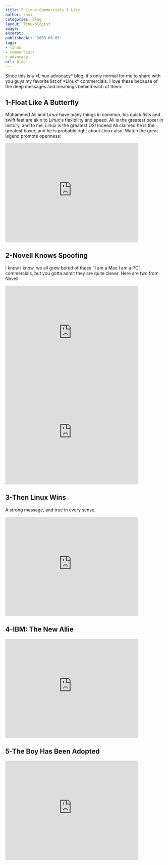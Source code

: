 ```yaml
---
title: 5 Linux Commercials I Like
author: rami
categories: blog
layout: linuxologist
image:
excerpt:
publishedAt: '2008-08-05'
tags:
- linux
- commercials
- advocacy
url: blog
---
```


Since this is a \*Linux advocacy\* blog, it's only normal for me to share with you guys my favorite list of \*Linux\* commercials. I love these because of the deep messages and meanings behind each of them:
## 1-Float Like A Butterfly

Muhammed Ali and *Linux* have many things in common, his quick fists and swift feet are akin to *Linux*'s flexibility and speed. Ali is the greatest boxer in history, and to me, *Linux* is the greatest OS! Indeed Ali claimed he is the greatest boxer, and he is probably right about *Linux* also. Watch the great legend promote openness:

<iframe width="420" height="315" src="https://www.youtube-nocookie.com/embed/BesI6NEPWlM?rel=0&amp;controls=0&amp;showinfo=0" frameborder="0" allowfullscreen></iframe>

## 2-Novell Knows Spoofing
I know I know, we all grew bored of these "I am a Mac I am a PC" commercials, but you gotta admit they are quite clever. Here are two from Novell

<iframe width="420" height="315" src="https://www.youtube-nocookie.com/embed/rtp5gNhBZgo?rel=0&amp;controls=0&amp;showinfo=0" frameborder="0" allowfullscreen></iframe>

<iframe width="420" height="315" src="https://www.youtube-nocookie.com/embed/7eTguZ5OzJ4?rel=0&amp;controls=0&amp;showinfo=0" frameborder="0" allowfullscreen></iframe>

## 3-Then Linux Wins
A strong message, and true in every sense.

<iframe width="420" height="315" src="https://www.youtube-nocookie.com/embed/HSeImqbV30s?rel=0&amp;controls=0&amp;showinfo=0" frameborder="0" allowfullscreen></iframe>

## 4-IBM: The New Allie

<iframe width="420" height="315" src="https://www.youtube-nocookie.com/embed/KwEWxpOWOok?rel=0&amp;controls=0&amp;showinfo=0" frameborder="0" allowfullscreen></iframe>

## 5-The Boy Has Been Adopted
<iframe width="420" height="315" src="https://www.youtube-nocookie.com/embed/RJ3eq_lKHFk?rel=0&amp;controls=0&amp;showinfo=0" frameborder="0" allowfullscreen></iframe>
